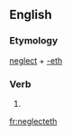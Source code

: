 ==English==

===Etymology===
[[neglect]] + [[-eth]]

===Verb===
{{en-verb form}}

# {{en-archaic third-person singular of|neglect}}

[[fr:neglecteth]]